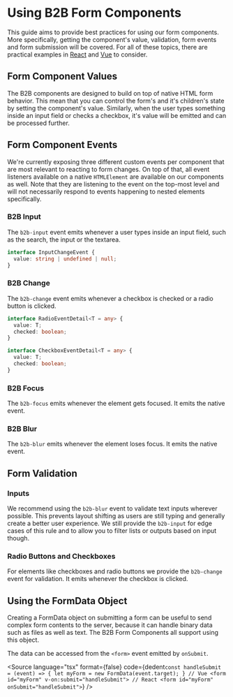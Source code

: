 
<Meta title="Guidelines/Form Usage" />

# Using B2B Form Components

This guide aims to provide best practices for using our form components. More specifically,
getting the component's value, validation, form events and form submission will be covered.
For all of these topics, there are practical examples in [React](https://github.com/otto-ec/b2b-react-examples/blob/main/src/components/SignUpForm.tsx) and [Vue](https://github.com/otto-ec/b2b-vue-examples/blob/main/src/components/signupform/SignUpForm.vue) to consider.

## Form Component Values

The B2B components are designed to build on top of native HTML form behavior. This mean that
you can control the form's and it's children's state by setting the component's value. Similarly,
when the user types something inside an input field or checks a checkbox, it's value will be emitted
and can be processed further.

## Form Component Events

We're currently exposing three different custom events per component that are most relevant to reacting to form changes.
On top of that, all event listeners available on a native `HTMLElement` are available on our components as well. Note that
they are listening to the event on the top-most level and will not necessarily respond to events happening to nested elements
specifically.

### B2B Input

The `b2b-input` event emits whenever a user types inside an input field, such as the search, the input or the textarea.

```typescript
interface InputChangeEvent {
  value: string | undefined | null;
}
```

### B2B Change

The `b2b-change` event emits whenever a checkbox is checked or a radio button is clicked.

```typescript
interface RadioEventDetail<T = any> {
  value: T;
  checked: boolean;
}
```

```typescript
interface CheckboxEventDetail<T = any> {
  value: T;
  checked: boolean;
}
```

### B2B Focus

The `b2b-focus` emits whenever the element gets focused. It emits the native event.

### B2B Blur

The `b2b-blur` emits whenever the element loses focus. It emits the native event.

## Form Validation

### Inputs

We recommend using the `b2b-blur` event to validate text inputs wherever possible. This prevents layout shifting as users are still typing
and generally create a better user experience. We still provide the `b2b-input` for edge cases of this rule and to allow you to filter lists or outputs based on input though.

### Radio Buttons and Checkboxes

For elements like checkboxes and radio buttons we provide the `b2b-change` event for validation. It emits whenever the checkbox is clicked.

## Using the FormData Object

Creating a FormData object on submitting a form can be useful to send complex form contents to the server, because it can handle binary data such as files as well as text.
The B2B Form Components all support using this object.

The data can be accessed from the `<form>` event emitted by `onSubmit`.

<Source
  language="tsx"
  format={false}
  code={dedent`
    const handleSubmit = (event) => {
      let myForm = new FormData(event.target);
    }
    // Vue
    <form id="myForm" v-on:submit="handleSubmit">
    // React
    <form id="myForm" onSubmit="handleSubmit">
  `}
/>
